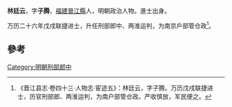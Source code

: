 '''林廷云'''，字'''子腾'''，[[福建|福建]][[晉江縣|晉江縣]]人，明朝政治人物。進士出身。

万历二十六年戊戌联捷进士，升任刑部郎中、两淮运判，为南京戶部管仓政<ref>《晋江县志·卷四十三·人物志·宦迹五》：林廷云，字子腾。万历戊戌联捷进士，历官刑部郎、两淮运判，为南户部管仓政。严收慎放，军民便之。</ref>。

==參考==
{{reflist}}
{{明朝人物小作品}}
{{萬曆二十六年戊戌科殿試金榜}}
{{DEFAULTSORT:Lin林}}
[[Category:明朝刑部郎中|Category:明朝刑部郎中]]